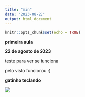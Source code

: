 ---
title: "min"
date: "2023-08-22"
output: html_document
---

```{r setup, include=FALSE}
knitr::opts_chunk$set(echo = TRUE)
```


**primeira aula**

**22 de agosto de 2023**

teste para ver se funciona

pelo visto funcionou :)



**gatinho teclando**

![](https://c.tenor.com/CrWHpzxIZYEAAAAC/cat-typing-gif.gif)
